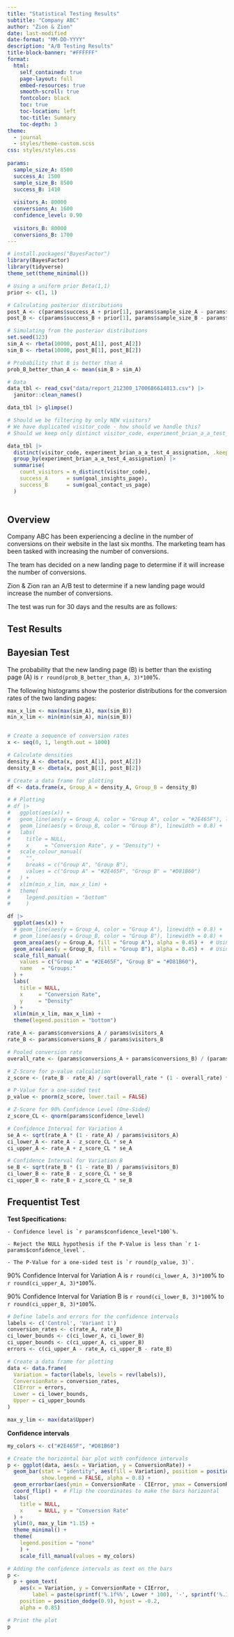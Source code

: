 ```yaml
---
title: "Statistical Testing Results"
subtitle: "Company ABC"
author: "Zion & Zion"
date: last-modified
date-format: "MM-DD-YYYY"
description: "A/B Testing Results"
title-block-banner: "#FFFFFF"
format: 
  html:
    self_contained: true
    page-layout: full
    embed-resources: true
    smooth-scroll: true
    fontcolor: black
    toc: true
    toc-location: left
    toc-title: Summary
    toc-depth: 3
theme:
  - journal
  - styles/theme-custom.scss
css: styles/styles.css
  
params:
  sample_size_A: 8500
  success_A: 1500
  sample_size_B: 8500
  success_B: 1410
  
  visitors_A: 80000
  conversions_A: 1600
  confidence_level: 0.90
  
  visitors_B: 80000
  conversions_B: 1700
---
```


```r
# install.packages("BayesFactor")
library(BayesFactor)
library(tidyverse)
theme_set(theme_minimal())

# Using a uniform prior Beta(1,1)
prior <- c(1, 1)

# Calculating posterior distributions
post_A <- c(params$success_A + prior[1], params$sample_size_A - params$success_A + prior[2])
post_B <- c(params$success_B + prior[1], params$sample_size_B - params$success_B + prior[2])

# Simulating from the posterior distributions
set.seed(123)
sim_A <- rbeta(10000, post_A[1], post_A[2])
sim_B <- rbeta(10000, post_B[1], post_B[2])

# Probability that B is better than A
prob_B_better_than_A <- mean(sim_B > sim_A)

# Data
data_tbl <- read_csv("data/report_212300_1700686614813.csv") |> 
  janitor::clean_names() 
```



```r
data_tbl |> glimpse()

# Should we be filtering by only NEW visitors?
# We have duplicated visitor_code - how should we handle this?
# Should we keep only distinct visitor_code, experiment_brian_a_a_test_4_assignation combinations?

data_tbl |> 
  distinct(visitor_code, experiment_brian_a_a_test_4_assignation, .keep_all = TRUE) |> 
  group_by(experiment_brian_a_a_test_4_assignation) |> 
  summarise(
    count_visitors = n_distinct(visitor_code),
    success_A      = sum(goal_insights_page),
    success_B      = sum(goal_contact_us_page)
  )
  
```


## Overview

Company ABC has been experiencing a decline in the number of conversions on their website in the last six months. The marketing team has been tasked with increasing the number of conversions. 

The team has decided on a new landing page to determine if it will increase the number of conversions. 

Zion & Zion ran an A/B test to determine if a new landing page would increase the number of conversions. 

The test was run for 30 days and the results are as follows:


## Test Results

::: {.panel-tabset}

## Bayesian Test

The probability that the new landing page (B) is better than the existing page (A) is `r round(prob_B_better_than_A, 3)*100`%.

The following histograms show the posterior distributions for the conversion rates of the two landing pages:

```r
max_x_lim <- max(max(sim_A), max(sim_B))
min_x_lim <- min(min(sim_A), min(sim_B))


# Create a sequence of conversion rates
x <- seq(0, 1, length.out = 1000)

# Calculate densities
density_A <- dbeta(x, post_A[1], post_A[2])
density_B <- dbeta(x, post_B[1], post_B[2])

# Create a data frame for plotting
df <- data.frame(x, Group_A = density_A, Group_B = density_B)

# # Plotting
# df |>
#   ggplot(aes(x)) +
#   geom_line(aes(y = Group_A, color = "Group A", color = "#2E465F"), linewidth = 0.8) +
#   geom_line(aes(y = Group_B, color = "Group B"), linewidth = 0.8) +
#   labs(
#     title = NULL,
#     x     = "Conversion Rate", y = "Density") +
#   scale_colour_manual(
#     "",
#     breaks = c("Group A", "Group B"),
#     values = c("Group A" = "#2E465F", "Group B" = "#D81B60")
#   ) +
#   xlim(min_x_lim, max_x_lim) +
#   theme(
#     legend.position = "bottom"
#     )
```

```r
df |>
  ggplot(aes(x)) +
  # geom_line(aes(y = Group_A, color = "Group A"), linewidth = 0.8) +
  # geom_line(aes(y = Group_B, color = "Group B"), linewidth = 0.8) +
  geom_area(aes(y = Group_A, fill = "Group A"), alpha = 0.45) +  # Using geom_area for Group A
  geom_area(aes(y = Group_B, fill = "Group B"), alpha = 0.45) +  # Using geom_area for Group B
  scale_fill_manual(
    values = c("Group A" = "#2E465F", "Group B" = "#D81B60"),
    name   = "Groups:"
  ) +
  labs(
    title = NULL,
    x     = "Conversion Rate", 
    y     = "Density"
  ) +
  xlim(min_x_lim, max_x_lim) +
  theme(legend.position = "bottom")
```



```r
rate_A <- params$conversions_A / params$visitors_A
rate_B <- params$conversions_B / params$visitors_B

# Pooled conversion rate
overall_rate <- (params$conversions_A + params$conversions_B) / (params$visitors_A + params$visitors_B)

# Z-Score for p-value calculation
z_score <- (rate_B - rate_A) / sqrt(overall_rate * (1 - overall_rate) * (1/params$visitors_A + 1/params$visitors_B))

# P-Value for a one-sided test
p_value <- pnorm(z_score, lower.tail = FALSE)

# Z-Score for 90% Confidence Level (One-Sided)
z_score_CL <- qnorm(params$confidence_level)

# Confidence Interval for Variation A
se_A <- sqrt(rate_A * (1 - rate_A) / params$visitors_A)
ci_lower_A <- rate_A - z_score_CL * se_A
ci_upper_A <- rate_A + z_score_CL * se_A

# Confidence Interval for Variation B
se_B <- sqrt(rate_B * (1 - rate_B) / params$visitors_B)
ci_lower_B <- rate_B - z_score_CL * se_B
ci_upper_B <- rate_B + z_score_CL * se_B

```

## Frequentist Test

**Test Specifications:**

    - Confidence level is `r params$confidence_level*100`%.

    - Reject the NULL hypothesis if the P-Value is less than `r 1-params$confidence_level`.

    - The P-Value for a one-sided test is `r round(p_value, 3)`.

90% Confidence Interval for Variation A is `r round(ci_lower_A, 3)*100`% to `r round(ci_upper_A, 3)*100`%.

90% Confidence Interval for Variation B is `r round(ci_lower_B, 3)*100`% to `r round(ci_upper_B, 3)*100`%.

```r
# Define labels and errors for the confidence intervals
labels <- c('Control', 'Variant 1')
conversion_rates <- c(rate_A, rate_B)
ci_lower_bounds <- c(ci_lower_A, ci_lower_B)
ci_upper_bounds <- c(ci_upper_A, ci_upper_B)
errors <- c(ci_upper_A - rate_A, ci_upper_B - rate_B)

# Create a data frame for plotting
data <- data.frame(
  Variation = factor(labels, levels = rev(labels)),
  ConversionRate = conversion_rates,
  CIError = errors,
  Lower = ci_lower_bounds,
  Upper = ci_upper_bounds
)

max_y_lim <- max(data$Upper)
```

**Confidence intervals**

```r
my_colors <- c("#2E465F", "#D81B60")

# Create the horizontal bar plot with confidence intervals
p <- ggplot(data, aes(x = Variation, y = ConversionRate)) +
  geom_bar(stat = "identity", aes(fill = Variation), position = position_dodge(),
           show.legend = FALSE, alpha = 0.8) +
  geom_errorbar(aes(ymin = ConversionRate - CIError, ymax = ConversionRate + CIError), width = 0.15, alpha = 0.8) +
  coord_flip() +  # Flip the coordinates to make the bars horizontal
  labs(
    title = NULL,
    x     = NULL, y = "Conversion Rate"
  ) + 
  ylim(0, max_y_lim *1.15) +
  theme_minimal() +
  theme(
    legend.position = "none"
    ) +
    scale_fill_manual(values = my_colors)

# Adding the confidence intervals as text on the bars
p <- 
  p + geom_text(
    aes(x = Variation, y = ConversionRate + CIError,
        label = paste(sprintf('%.1f%%', Lower * 100), '-', sprintf('%.1f%%', Upper * 100))),
    position = position_dodge(0.9), hjust = -0.2,
    alpha = 0.85)

# Print the plot
p
```


:::